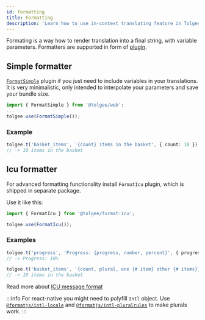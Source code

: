 ```yaml
---
id: formatting
title: Formatting
description: 'Learn how to use in-context translating feature in Tolgee tool and how to enable in-context translating on production.'
---
```


Formating is a way how to render translation into a final string, with variable parameters. Formatters are supported in form of [plugin](./plugins.mdx).

## Simple formatter

[`FormatSimple`](./api/core_package/format-simple) plugin if you just need to include variables in your translations. It is very minimalistic, only intended to interpolate your parameters and save your bundle size.

```ts
import { FormatSimple } from '@tolgee/web';
...
tolgee.use(FormatSimple());
```

### Example

```ts
tolgee.t('basket_items', '{count} items in the basket', { count: 10 })
// -> 10 items in the basket
```

## Icu formatter

For advanced formatting functionality install `FormatIcu` plugin, which is shipped in separate package.


<InstallationTabs lib="@tolgee/format-icu" />

Use it like this:

```ts
import { FormatIcu } from '@tolgee/format-icu';

tolgee.use(FormatIcu());
```

### Examples

```ts
tolgee.t('progress', 'Progress: {progress, number, percent}', { progress: 0.1 })
// -> Progress: 10%

tolgee.t('basket_items', '{count, plural, one {# item} other {# items}} in the basket', { count: 10 })
// -> 10 items in the basket
```

Read more about [ICU message format](/platform/translation_process/icu_message_format)

:::info
For react-native you might need to polyfill `Intl` object. Use [`@formatjs/intl-locale`](https://formatjs.github.io/docs/polyfills/intl-locale) and [`@formatjs/intl-pluralrules`](https://formatjs.github.io/docs/polyfills/intl-pluralrules) to make plurals work.
:::
